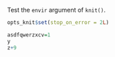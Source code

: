Test the `envir` argument of `knit()`.

```r
opts_knit$set(stop_on_error = 2L)
```

```r
asdfqwerzxcv=1
y
z+9
```

